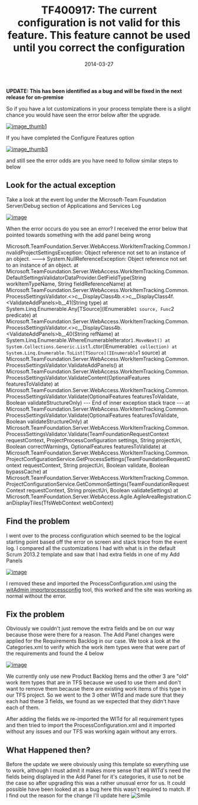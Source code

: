 ﻿---
title: 'TF400917: The current configuration is not valid for this feature. This feature cannot be used until you correct the configuration'
date: 2014-03-27
tags: ['VSTS / TFS', 'TFS', 'TFS Error Codes', 'TFS 2013']
draft: false
summary: 'UPDATE: This has been identified as a bug and will be fixed in the next release for on-premise'
---


**UPDATE: This has been identified as a bug and will be fixed in the next release for on-premise**
 
So if you have a lot customizations in your process template there is a slight chance you would have seen the error below after the upgrade.
 
[![image_thumb1](https://gordonbeeming.com/blog/binaries/stream/image-jpg/image/1000/0/600d8061318ec327e00f9ba425e668ae487cd0b5/5fc77856-6a2e-4d97-ab54-cb0594473d73.png "image_thumb1")](https://gordonbeeming.com/blog/binaries/stream/image-jpg/image/1000/0/600d8061318ec327e00f9ba425e668ae487cd0b5/b652b04e-6043-4433-be57-f11756fac97a.png)
 
If you have completed the Configure Features option 
 
[![image_thumb3](https://gordonbeeming.com/blog/binaries/stream/image-jpg/image/1000/0/216e3b37700bb75dc556bf42508acd78bf1dee80/17edff54-003b-438d-9381-5c209e67c071.png "image_thumb3")](https://gordonbeeming.com/blog/binaries/stream/image-jpg/image/1000/0/216e3b37700bb75dc556bf42508acd78bf1dee80/c0341df8-ba6f-4071-9b2f-711a164e0ec0.png)
 
and still see the error odds are you have need to follow similar steps to below
 
## Look for the actual exception
 
Take a look at the event log under the Microsoft-Team Foundation Server/Debug section of Applications and Services Log
 
[![image](https://gordonbeeming.com/blog/binaries/stream/image-jpg/image/1000/0/c6e6b00016d603046f87a4b08e7c2e1d58efd2f8/e4a481ad-bfb3-48d9-af5b-9f7977090539.png "image")](https://gordonbeeming.com/blog/binaries/stream/image-jpg/image/1000/0/77694c43b57ecb98535862e78627403c00cc9f7c/9f61bed9-43b6-472f-88b7-aeb22c83f2b2.png)
 
When the error occurs do you see an error? I received the error below that pointed towards something with the add panel being wrong
 
Microsoft.TeamFoundation.Server.WebAccess.WorkItemTracking.Common.InvalidProjectSettingsException: Object reference not set to an instance of an object. ---&gt; System.NullReferenceException: Object reference not set to an instance of an object.
   at Microsoft.TeamFoundation.Server.WebAccess.WorkItemTracking.Common.DefaultSettingsValidatorDataProvider.GetFieldType(String workItemTypeName, String fieldReferenceName)
   at Microsoft.TeamFoundation.Server.WebAccess.WorkItemTracking.Common.ProcessSettingsValidator.&lt;&gt;c__DisplayClass4b.&lt;&gt;c__DisplayClass4f.&lt;ValidateAddPanels&gt;b__41(String type)
   at System.Linq.Enumerable.Any[TSource](IEnumerable`1 source, Func`2 predicate)
   at Microsoft.TeamFoundation.Server.WebAccess.WorkItemTracking.Common.ProcessSettingsValidator.&lt;&gt;c__DisplayClass4b.&lt;ValidateAddPanels&gt;b__40(String refName)
   at System.Linq.Enumerable.WhereEnumerableIterator`1.MoveNext()
   at System.Collections.Generic.List`1..ctor(IEnumerable`1 collection)
   at System.Linq.Enumerable.ToList[TSource](IEnumerable`1 source)
   at Microsoft.TeamFoundation.Server.WebAccess.WorkItemTracking.Common.ProcessSettingsValidator.ValidateAddPanels()
   at Microsoft.TeamFoundation.Server.WebAccess.WorkItemTracking.Common.ProcessSettingsValidator.ValidateContent(OptionalFeatures featuresToValidate)
   at Microsoft.TeamFoundation.Server.WebAccess.WorkItemTracking.Common.ProcessSettingsValidator.Validate(OptionalFeatures featuresToValidate, Boolean validateStructureOnly)
   --- End of inner exception stack trace ---
   at Microsoft.TeamFoundation.Server.WebAccess.WorkItemTracking.Common.ProcessSettingsValidator.Validate(OptionalFeatures featuresToValidate, Boolean validateStructureOnly)
   at Microsoft.TeamFoundation.Server.WebAccess.WorkItemTracking.Common.ProcessSettingsValidator.Validate(TeamFoundationRequestContext requestContext, ProjectProcessConfiguration settings, String projectUri, Boolean correctWarnings, OptionalFeatures featuresToValidate)
   at Microsoft.TeamFoundation.Server.WebAccess.WorkItemTracking.Common.ProjectConfigurationService.GetProcessSettings(TeamFoundationRequestContext requestContext, String projectUri, Boolean validate, Boolean bypassCache)
   at Microsoft.TeamFoundation.Server.WebAccess.WorkItemTracking.Common.ProjectConfigurationService.GetCommonSettings(TeamFoundationRequestContext requestContext, String projectUri, Boolean validateSettings)
   at Microsoft.TeamFoundation.Server.WebAccess.Agile.AgileAreaRegistration.CanDisplayTiles(TfsWebContext webContext)
 
## Find the problem
 
I went over to the process configuration which seemed to be the logical starting point based off the error on screen and stack trace from the event log. I compared all the customizations I had with what is in the default Scrum 2013.2 template and saw that I had extra fields in one of my Add Panels
 
[![image](https://gordonbeeming.com/blog/binaries/stream/image-jpg/image/1000/0/bf711f7d870a910fa0a69da397240fe04d4ec073/7efa0526-5440-4e82-b43e-0341a0bb9965.png "image")](https://gordonbeeming.com/blog/binaries/stream/image-jpg/image/1000/0/222901aec6486323071618c7e6882596b856e877/bf59b13d-0222-4502-9133-a2182174d632.png)
 
I removed these and imported the ProcessConfiguration.xml using the [witAdmin importprocessconfig](http://msdn.microsoft.com/en-us/library/hh500413.aspx) tool, this worked and the site was working as normal without the error.
 
## Fix the problem
 
Obviously we couldn't just remove the extra fields and be on our way because those were there for a reason. The Add Panel changes were applied for the Requirements Backlog in our case. We took a look at the Categories.xml to verify which the work item types were that were part of the requirements and found the 4 below
 
[![image](https://gordonbeeming.com/blog/binaries/stream/image-jpg/image/1000/0/ec9dff17c3fb97322fa2de66e38213a4106f2f85/6d3097bd-599b-49c6-9d22-2d147ae4cf46.png "image")](https://gordonbeeming.com/blog/binaries/stream/image-jpg/image/1000/0/1c947de604b40eb5cc1c7576993be0f6585c599f/77216817-68b2-4fe7-8576-7142e68a2449.png)
 
We currently only use new Product Backlog Items and the other 3 are "old" work item types that are in TFS because we used to use them and don't want to remove them because there are existing work items of this type in our TFS project. So we went to the 3 other WITd and made sure that they each had these 3 fields, we found as we expected that they didn't have each of them. 
 
After adding the fields we re-imported the WITd for all requirement types and then tried to import the ProcessConfiguration.xml and it imported without any issues and our TFS was working again without any errors.
 
## What Happened then?
 
Before the update we were obviously using this template so everything use to work, although I must admit it makes more sense that all WITd's need the fields being displayed in the Add Panel for it's categories, it use to not be the case so after upgrading this was a rather unusual error for us. It could possible have been looked at as a bug here this wasn't required to match. If I find out the reason for the change I'll update here ![Smile](https://gordonbeeming.com/images/emoticons/smile.svg)

